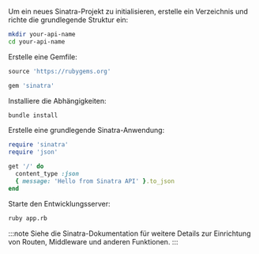 Um ein neues Sinatra-Projekt zu initialisieren, erstelle ein Verzeichnis und richte die grundlegende Struktur ein:

```bash
mkdir your-api-name
cd your-api-name
```

Erstelle eine Gemfile:

```ruby title="Gemfile"
source 'https://rubygems.org'

gem 'sinatra'
```

Installiere die Abhängigkeiten:

```bash
bundle install
```

Erstelle eine grundlegende Sinatra-Anwendung:

```ruby title="app.rb"
require 'sinatra'
require 'json'

get '/' do
  content_type :json
  { message: 'Hello from Sinatra API' }.to_json
end
```

Starte den Entwicklungsserver:

```bash
ruby app.rb
```

:::note
Siehe die Sinatra-Dokumentation für weitere Details zur Einrichtung von Routen, Middleware und anderen Funktionen.
:::
